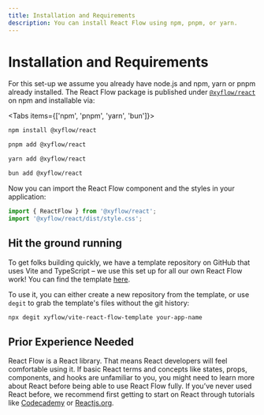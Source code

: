 ```yaml
---
title: Installation and Requirements
description: You can install React Flow using npm, pnpm, or yarn.
---
```


# Installation and Requirements

For this set-up we assume you already have node.js and npm, yarn or pnpm already installed.
The React Flow package is published under [`@xyflow/react`](https://www.npmjs.com/package/@xyflow/react) on npm and installable via:


<Tabs items={['npm', 'pnpm', 'yarn', 'bun']}>
<Tab>

```bash copy
npm install @xyflow/react
```

  </Tab>
  <Tab >

```bash copy
pnpm add @xyflow/react
```

  </Tab>
    <Tab>

```bash copy
yarn add @xyflow/react
```

  </Tab>
  <Tab>

```bash copy
bun add @xyflow/react
```

</Tab>
</Tabs>

Now you can import the React Flow component and the styles in your application:

```js
import { ReactFlow } from '@xyflow/react';
import '@xyflow/react/dist/style.css';
```

## Hit the ground running

To get folks building quickly, we have a template repository on GitHub that uses
Vite and TypeScript – we use this set up for all our own React Flow work! You can
find the template [here](https://github.com/xyflow/vite-react-flow-template).

To use it, you can either create a new repository from the template, or use `degit`
to grab the template's files without the git history:

```bash
npx degit xyflow/vite-react-flow-template your-app-name
```

## Prior Experience Needed

React Flow is a React library. That means React developers will feel comfortable
using it. If basic React terms and concepts like states, props, components, and
hooks are unfamiliar to you, you might need to learn more about React before being
able to use React Flow fully. If you’ve never used React before, we recommend
first getting to start on React through tutorials like
[Codecademy](https://www.codecademy.com/)
or [Reactjs.org](https://reactjs.org/tutorial/tutorial.html).
